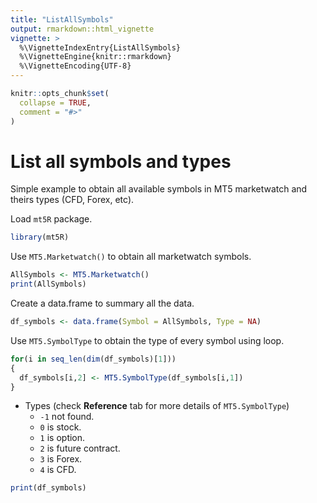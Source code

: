 ```yaml
---
title: "ListAllSymbols"
output: rmarkdown::html_vignette
vignette: >
  %\VignetteIndexEntry{ListAllSymbols}
  %\VignetteEngine{knitr::rmarkdown}
  %\VignetteEncoding{UTF-8}
---
```


```r
knitr::opts_chunk$set(
  collapse = TRUE,
  comment = "#>"
)
```

# List all symbols and types

Simple example to obtain all available symbols in MT5 marketwatch and theirs types (CFD, Forex, etc).

Load `mt5R` package.

```r
library(mt5R)
```

Use `MT5.Marketwatch()` to obtain all marketwatch symbols.

```r
AllSymbols <- MT5.Marketwatch()
print(AllSymbols)
```

Create a data.frame to summary all the data.

```r
df_symbols <- data.frame(Symbol = AllSymbols, Type = NA)
```

Use `MT5.SymbolType` to obtain the type of every symbol using loop.

```r
for(i in seq_len(dim(df_symbols)[1]))
{
  df_symbols[i,2] <- MT5.SymbolType(df_symbols[i,1])
}
```

* Types (check **Reference** tab for more details of `MT5.SymbolType`)
  + `-1` not found.
  + `0` is stock.
  + `1` is option.
  + `2` is future contract.
  + `3` is Forex.
  + `4` is CFD.

```r
print(df_symbols)
```



